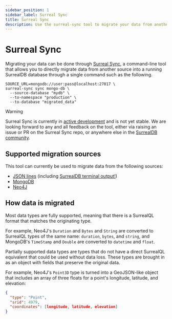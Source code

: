 ```yaml
---
sidebar_position: 1
sidebar_label: Surreal Sync
title: Surreal Sync
description: Use the surreal-sync tool to migrate your data from another database to SurrealDB.
---
```


# Surreal Sync

Migrating your data can be done through [Surreal Sync](https://github.com/surrealdb/surreal-sync), a command-line tool that allows you to directly migrate data from another source into a running SurrealDB database through a single command such as the following.

```
SOURCE_URL=mongodb://user:pass@localhost:27017 \
surreal-sync sync mongo-db \
  --source-database "mydb" \
  --to-namespace "production" \
  --to-database "migrated_data"
```

> [!WARNING]
> Surreal Sync is currently in [active development](https://github.com/surrealdb/surreal-sync/releases) and is not yet stable. We are looking forward to any and all feedback on the tool, either via raising an issue or PR on the Surreal Sync repo, or anywhere else in the [SurrealDB community](/community).

## Supported migration sources

This tool can currently be used to migrate data from the following sources:

- [JSON lines](/docs/integrations/data-management/surreal-sync/json-lines) (including [SurrealDB terminal output!](/blog/two-new-ways-to-keep-an-eye-on-your-surrealdb-database#saving-logging-output-as-a-file))
- [MongoDB](/docs/integrations/data-management/surreal-sync/mongodb)
- [Neo4J](/docs/integrations/data-management/surreal-sync/neo4j)

## How data is migrated

Most data types are fully supported, meaning that there is a SurrealQL format that matches the originating type.

For example, Neo4J's `Duration` and `Bytes` and `String` are converted to SurrealQL types of the same name: `duration`, `bytes`, and `string`, and MongoDB's `TimeStamp` and `Double` are converted to `datetime` and `float`.

Partially supported data types are types that do not have a direct SurrealQL equivalent that could be used without data loss. These types are brought in as an object with fields that preserve the original data.

For example, Neo4J's `Point3D` type is turned into a GeoJSON-like object that includes an array of three floats for a point's longitude, latitude, and elevation:

```json
{
  "type": "Point",
  "srid": 4979,
  "coordinates": [longitude, latitude, elevation]
}
```

